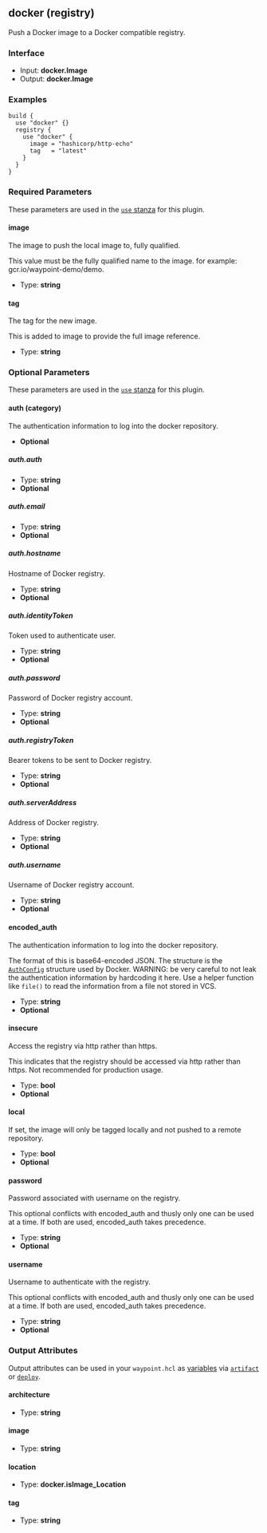 ## docker (registry)

Push a Docker image to a Docker compatible registry.

### Interface

- Input: **docker.Image**
- Output: **docker.Image**

### Examples

```hcl
build {
  use "docker" {}
  registry {
    use "docker" {
      image = "hashicorp/http-echo"
      tag   = "latest"
    }
  }
}
```

### Required Parameters

These parameters are used in the [`use` stanza](/waypoint/docs/waypoint-hcl/use) for this plugin.

#### image

The image to push the local image to, fully qualified.

This value must be the fully qualified name to the image. for example: gcr.io/waypoint-demo/demo.

- Type: **string**

#### tag

The tag for the new image.

This is added to image to provide the full image reference.

- Type: **string**

### Optional Parameters

These parameters are used in the [`use` stanza](/waypoint/docs/waypoint-hcl/use) for this plugin.

#### auth (category)

The authentication information to log into the docker repository.


- **Optional**

##### auth.auth

- Type: **string**
- **Optional**

##### auth.email

- Type: **string**
- **Optional**

##### auth.hostname

Hostname of Docker registry.

- Type: **string**
- **Optional**

##### auth.identityToken

Token used to authenticate user.

- Type: **string**
- **Optional**

##### auth.password

Password of Docker registry account.

- Type: **string**
- **Optional**

##### auth.registryToken

Bearer tokens to be sent to Docker registry.

- Type: **string**
- **Optional**

##### auth.serverAddress

Address of Docker registry.

- Type: **string**
- **Optional**

##### auth.username

Username of Docker registry account.

- Type: **string**
- **Optional**

#### encoded_auth

The authentication information to log into the docker repository.

The format of this is base64-encoded JSON. The structure is the [`AuthConfig`](https://pkg.go.dev/github.com/docker/cli/cli/config/types#AuthConfig) structure used by Docker.
  WARNING: be very careful to not leak the authentication information by hardcoding it here. Use a helper function like `file()` to read the information from a file not stored in VCS.

- Type: **string**
- **Optional**

#### insecure

Access the registry via http rather than https.

This indicates that the registry should be accessed via http rather than https. Not recommended for production usage.

- Type: **bool**
- **Optional**

#### local

If set, the image will only be tagged locally and not pushed to a remote repository.

- Type: **bool**
- **Optional**

#### password

Password associated with username on the registry.

This optional conflicts with encoded_auth and thusly only one can be used at a time. If both are used, encoded_auth takes precedence.

- Type: **string**
- **Optional**

#### username

Username to authenticate with the registry.

This optional conflicts with encoded_auth and thusly only one can be used at a time. If both are used, encoded_auth takes precedence.

- Type: **string**
- **Optional**

### Output Attributes

Output attributes can be used in your `waypoint.hcl` as [variables](/waypoint/docs/waypoint-hcl/variables) via [`artifact`](/waypoint/docs/waypoint-hcl/variables/artifact) or [`deploy`](/waypoint/docs/waypoint-hcl/variables/deploy).

#### architecture

- Type: **string**

#### image

- Type: **string**

#### location

- Type: **docker.isImage_Location**

#### tag

- Type: **string**
